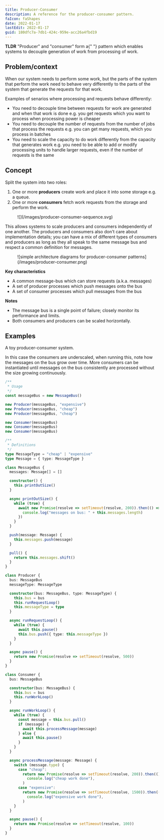 ```yaml
---
title: Producer-Consumer
description: A reference for the producer-consumer pattern.
faIcon: faShapes
date: 2022-01-17
lastEdit: 2022-01-17
guid: 180dfc7a-7db1-424c-959e-acc26a4fbd19
---
```


<div>
  <b>TLDR</b> "Producer" and "consumer" form a{" "}
  <Link href="/articles/patterns">pattern</Link> which enables systems to decouple
  generation of work from processing of work.
</div>

## Problem/context

When our system needs to perform some work, but the parts of the system that perform the work need to behave very differently to the parts of the system that generate the requests for that work.

Examples of senarios where processing and requests behave differently:

- You need to decouple time between requests for work are generated and when that work is done
  e.g. you get requests which you want to process when processing power is cheaper
- You need to decouple the number of requests from the number of jobs that process the requests
  e.g. you can get many requests, which you process in batches
- You need to scale the capacity to do work differently from the capacity that generates work
  e.g. you need to be able to add or modify processing units to handle larger requests, even if the number of requests is the same

## Concept

Split the system into two roles:

1. One or more **producers** create work and place it into some storage e.g. a queue.
1. One or more **consumers** fetch work requests from the storage and perform the work.

<figure className="flex flex-col items-center">
![](/images/producer-consumer-sequence.svg)
</figure>

This allows systems to scale producers and consumers independently of one another.
The producers and consumers also don't care about implementation details;
you can have a mix of different types of consumers and producers as long as they all speak to
the same message bus and respect a common definition for messages.

<figure className="flex flex-col items-center">
![simple architecture diagrams for producer-consumer patterns](/images/producer-consumer.png)  
</figure>

**Key characteristics**

- A common message-bus which can store requests (a.k.a. messages)
- A set of producer processes which push messages onto the bus
- A set of consumer processes which pull messages from the bus

**Notes**

- The message bus is a single point of failure; closely monitor its performance and limits.
- Both consumers and producers can be scaled horizontally.

## Examples

A toy producer-consumer system.

In this case the consumers are underscaled, when running this, note how the messages on the bus grow over time.
More consumers can be instantiated until messages on the bus consistently are processed without the size growing continuously.

```typescript
/**
 * Usage
 */
const messageBus = new MessageBus()

new Producer(messageBus, "expensive")
new Producer(messageBus, "cheap")
new Producer(messageBus, "cheap")

new Consumer(messageBus)
new Consumer(messageBus)
new Consumer(messageBus)

/**
 * Definitions
 */
type MessageType = "cheap" | "expensive"
type Message = { type: MessageType }

class MessageBus {
  messages: Message[] = []

  constructor() {
    this.printOutSize()
  }

  async printOutSize() {
    while (true) {
      await new Promise(resolve => setTimeout(resolve, 200)).then(() => {
        console.log("messages on bus: " + this.messages.length)
      })
    }
  }

  push(message: Message) {
    this.messages.push(message)
  }

  pull() {
    return this.messages.shift()
  }
}

class Producer {
  bus: MessageBus
  messageType: MessageType

  constructor(bus: MessageBus, type: MessageType) {
    this.bus = bus
    this.runRequestLoop()
    this.messageType = type
  }

  async runRequestLoop() {
    while (true) {
      await this.pause()
      this.bus.push({ type: this.messageType })
    }
  }

  async pause() {
    return new Promise(resolve => setTimeout(resolve, 500))
  }
}

class Consumer {
  bus: MessageBus

  constructor(bus: MessageBus) {
    this.bus = bus
    this.runWorkLoop()
  }

  async runWorkLoop() {
    while (true) {
      const message = this.bus.pull()
      if (message) {
        await this.processMessage(message)
      } else {
        await this.pause()
      }
    }
  }

  async processMessage(message: Message) {
    switch (message.type) {
      case "cheap":
        return new Promise(resolve => setTimeout(resolve, 200)).then(() =>
          console.log("cheap work done"),
        )
      case "expensive":
        return new Promise(resolve => setTimeout(resolve, 1500)).then(() =>
          console.log("expensive work done"),
        )
    }
  }

  async pause() {
    return new Promise(resolve => setTimeout(resolve, 100))
  }
}
```
